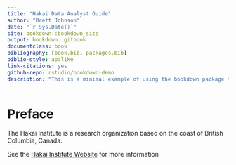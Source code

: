 ```yaml
--- 
title: "Hakai Data Analyst Guide"
author: "Brett Johnson"
date: "`r Sys.Date()`"
site: bookdown::bookdown_site
output: bookdown::gitbook
documentclass: book
bibliography: [book.bib, packages.bib]
biblio-style: apalike
link-citations: yes
github-repo: rstudio/bookdown-demo
description: "This is a minimal example of using the bookdown package to write a book. The output format for this example is bookdown::gitbook."
---
```

# Preface {-}

The Hakai Institute is a research organization based on the coast of
British Columbia, Canada.

See the [Hakai Institute Website](http://www.hakai.org) for more information
